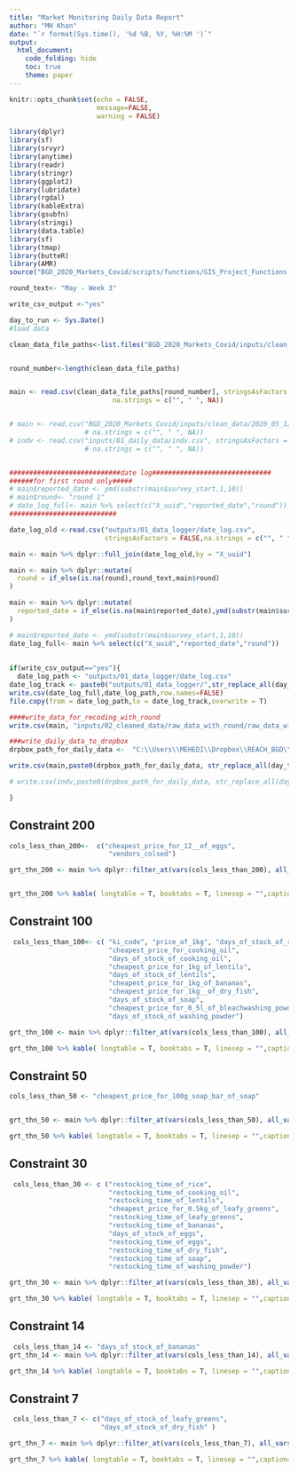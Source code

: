 ```yaml
---
title: "Market Monitoring Daily Data Report"
author: "MH Khan"
date: "`r format(Sys.time(), '%d %B, %Y, %H:%M ')`"
output:
  html_document:
    code_folding: hide
    toc: true
    theme: paper
---
```



```r

knitr::opts_chunk$set(echo = FALSE,
                      message=FALSE,
                      warning = FALSE)

library(dplyr)
library(sf)
library(srvyr)
library(anytime)
library(readr)
library(stringr)
library(ggplot2)
library(lubridate)
library(rgdal)
library(kableExtra)
library(gsubfn)
library(stringi)
library(data.table)
library(sf)
library(tmap)
library(butteR)
library(AMR)
source("BGD_2020_Markets_Covid/scripts/functions/GIS_Project_Functions.R")

round_text<- "May - Week 3"

write_csv_output <-"yes"

day_to_run <- Sys.Date()
#load data

clean_data_file_paths<-list.files("BGD_2020_Markets_Covid/inputs/clean_data",full.names = T) %>% sort()


round_number<-length(clean_data_file_paths)


main <- read.csv(clean_data_file_paths[round_number], stringsAsFactors = FALSE,
                          na.strings = c("", " ", NA))


# main <- read.csv("BGD_2020_Markets_Covid/inputs/clean_data/2020_05_12_reach_bgd_markets_assessment_cleaned_r2.csv", stringsAsFactors = FALSE, 
                   # na.strings = c("", " ", NA))
# indv <- read.csv("inputs/01_daily_data/indv.csv", stringsAsFactors = FALSE, 
                   # na.strings = c("", " ", NA))


############################date log##############################
######for first round only#####
# main$reported_date <- ymd(substr(main$survey_start,1,10))
# main$round<- "round 1"
# date_log_full<- main %>% select(c("X_uuid","reported_date","round"))
###########################

date_log_old <-read.csv("outputs/01_data_logger/date_log.csv",
                        stringsAsFactors = FALSE,na.strings = c("", " ", NA)) %>% select("X_uuid","round","reported_date")

main <- main %>% dplyr::full_join(date_log_old,by = "X_uuid")

main <- main %>% dplyr::mutate(
  round = if_else(is.na(round),round_text,main$round)
)

main <- main %>% dplyr::mutate(
  reported_date = if_else(is.na(main$reported_date),ymd(substr(main$survey_start,1,10)),dmy(main$reported_date))
)

# main$reported_date <- ymd(substr(main$survey_start,1,10))
date_log_full<- main %>% select(c("X_uuid","reported_date","round"))
  
  
if(write_csv_output=="yes"){
  date_log_path <- "outputs/01_data_logger/date_log.csv"
date_log_track <- paste0("outputs/01_data_logger/",str_replace_all(day_to_run,"-","_"),"_date_logger.csv") 
write.csv(date_log_full,date_log_path,row.names=FALSE)
file.copy(from = date_log_path,to = date_log_track,overwrite = T)

####write_data_for_recoding_with_round
write.csv(main, "inputs/02_cleaned_data/raw_data_with_round/raw_data_with_round.csv")

###write_daily_data_to_dropbox
drpbox_path_for_daily_data <-  "C:\\Users\\MEHEDI\\Dropbox\\REACH_BGD\\REACH\\Ongoing\\COVID-19\\Market Monitoring Initiative (camps)\\Daily monitoring\\01_daily_data/"

write.csv(main,paste0(drpbox_path_for_daily_data, str_replace_all(day_to_run,"-","_"),"_main_data.csv"))

# write.csv(indv,paste0(drpbox_path_for_daily_data, str_replace_all(day_to_run,"-","_"),"_indv_data.csv"))

}
``` 

## Constraint 200
```r

cols_less_than_200<-  c("cheapest_price_for_12__of_eggs",
                         "vendors_colsed")

grt_thn_200 <- main %>% dplyr::filter_at(vars(cols_less_than_200), all_vars(. > 200)) %>% dplyr::select(c("X_uuid","enumerator_id",cols_less_than_200))


grt_thn_200 %>% kable( longtable = T, booktabs = T, linesep = "",caption= "Some enumerators who have recorded value >200 which might be a mistake because that values should not be more than 200") %>% kable_styling(position = "center")


```

## Constraint 100
```r
 cols_less_than_100<- c( "ki_code", "price_of_1kg", "days_of_stock_of_rice",
                         "cheapest_price_for_cooking_oil",
                         "days_of_stock_of_cooking_oil",
                         "cheapest_price_for_1kg_of_lentils",
                         "days_of_stock_of_lentils",
                         "cheapest_price_for_1kg_of_bananas",
                         "cheapest_price_for_1kg__of_dry_fish",
                         "days_of_stock_of_soap",
                         "cheapest_price_for_0_5l_of_bleachwashing_powder",
                         "days_of_stock_of_washing_powder")

grt_thn_100 <- main %>% dplyr::filter_at(vars(cols_less_than_100), all_vars(. > 100)) %>% dplyr::select(c("X_uuid","enumerator_id",cols_less_than_100))

grt_thn_100 %>% kable( longtable = T, booktabs = T, linesep = "",caption= "Some enumerators who have recorded value >100 which might be a mistake because that values should not be more than 100") %>% kable_styling(position = "center")
```


## Constraint 50
```r
cols_less_than_50 <- "cheapest_price_for_100g_soap_bar_of_soap"


grt_thn_50 <- main %>% dplyr::filter_at(vars(cols_less_than_50), all_vars(. > 50)) %>% dplyr::select(c("X_uuid","enumerator_id",cols_less_than_50))

grt_thn_50 %>% kable( longtable = T, booktabs = T, linesep = "",caption= "Some enumerators who have recorded value >50 which might be a mistake because that values should not be more than 50") %>% kable_styling(position = "center")
```


## Constraint 30
```r
 cols_less_than_30 <- c ("restocking_time_of_rice",
                         "restocking_time_of_cooking_oil",
                         "restocking_time_of_lentils",
                         "cheapest_price_for_0.5kg_of_leafy_greens",
                         "restocking_time_of_leafy_greens",
                         "restocking_time_of_bananas",
                         "days_of_stock_of_eggs",
                         "restocking_time_of_eggs",
                         "restocking_time_of_dry_fish",
                         "restocking_time_of_soap",
                         "restocking_time_of_washing_powder")

grt_thn_30 <- main %>% dplyr::filter_at(vars(cols_less_than_30), all_vars(. > 30)) %>% dplyr::select(c("X_uuid","enumerator_id",cols_less_than_30))

grt_thn_30 %>% kable( longtable = T, booktabs = T, linesep = "",caption= "Some enumerators who have recorded value >30 which might be a mistake because that values should not be more than 30") %>% kable_styling(position = "center")

```


## Constraint 14
```r
 cols_less_than_14 <- "days_of_stock_of_bananas"
grt_thn_14 <- main %>% dplyr::filter_at(vars(cols_less_than_14), all_vars(. > 14)) %>% dplyr::select(c("X_uuid","enumerator_id",cols_less_than_14))

grt_thn_14 %>% kable( longtable = T, booktabs = T, linesep = "",caption= "Some enumerators who have recorded value >14 which might be a mistake because that values should not be more than 14") %>% kable_styling(position = "center")

```


## Constraint 7
```r
 cols_less_than_7 <- c("days_of_stock_of_leafy_greens",
                       "days_of_stock_of_dry_fish" )

grt_thn_7 <- main %>% dplyr::filter_at(vars(cols_less_than_7), all_vars(. > 7)) %>% dplyr::select(c("X_uuid","enumerator_id",cols_less_than_7))

grt_thn_7 %>% kable( longtable = T, booktabs = T, linesep = "",caption= "Some enumerators who have recorded value >07 which might be a mistake because that values should not be more than 07") %>% kable_styling(position = "center")

```


